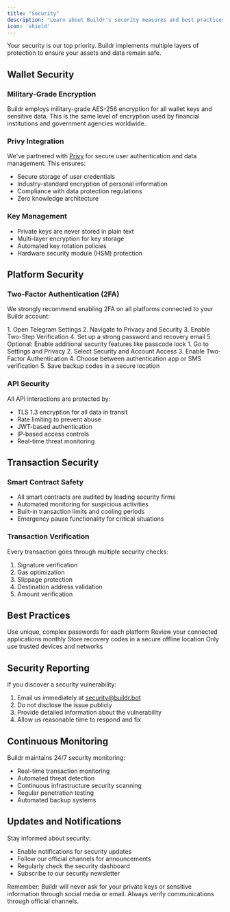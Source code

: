 ```yaml
---
title: "Security"
description: "Learn about Buildr's security measures and best practices"
icon: 'shield'
---
```


<Note>
  Your security is our top priority. Buildr implements multiple layers of protection to ensure your assets and data remain safe.
</Note>

## Wallet Security

### Military-Grade Encryption

Buildr employs military-grade AES-256 encryption for all wallet keys and sensitive data. This is the same level of encryption used by financial institutions and government agencies worldwide.

### Privy Integration

We've partnered with [Privy](https://privy.io) for secure user authentication and data management. This ensures:

- Secure storage of user credentials
- Industry-standard encryption of personal information
- Compliance with data protection regulations
- Zero knowledge architecture

### Key Management

- Private keys are never stored in plain text
- Multi-layer encryption for key storage
- Automated key rotation policies
- Hardware security module (HSM) protection

## Platform Security

### Two-Factor Authentication (2FA)

We strongly recommend enabling 2FA on all platforms connected to your Buildr account:

<AccordionGroup>
  <Accordion title="Telegram Security Setup" icon="telegram">
    1. Open Telegram Settings
    2. Navigate to Privacy and Security
    3. Enable Two-Step Verification
    4. Set up a strong password and recovery email
    5. Optional: Enable additional security features like passcode lock
  </Accordion>

  <Accordion title="X Security Setup" icon="x-twitter">
    1. Go to Settings and Privacy
    2. Select Security and Account Access
    3. Enable Two-Factor Authentication
    4. Choose between authentication app or SMS verification
    5. Save backup codes in a secure location
  </Accordion>
</AccordionGroup>

### API Security

All API interactions are protected by:

- TLS 1.3 encryption for all data in transit
- Rate limiting to prevent abuse
- JWT-based authentication
- IP-based access controls
- Real-time threat monitoring

## Transaction Security

### Smart Contract Safety

- All smart contracts are audited by leading security firms
- Automated monitoring for suspicious activities
- Built-in transaction limits and cooling periods
- Emergency pause functionality for critical situations

### Transaction Verification

Every transaction goes through multiple security checks:

1. Signature verification
2. Gas optimization
3. Slippage protection
4. Destination address validation
5. Amount verification

## Best Practices

<CardGroup>
  <Card title="Strong Passwords" icon="key">
    Use unique, complex passwords for each platform
  </Card>

  <Card title="Regular Audits" icon="magnifying-glass">
    Review your connected applications monthly
  </Card>

  <Card title="Backup Codes" icon="shield">
    Store recovery codes in a secure offline location
  </Card>

  <Card title="Device Security" icon="laptop">
    Only use trusted devices and networks
  </Card>
</CardGroup>

## Security Reporting

If you discover a security vulnerability:

1. Email us immediately at security@buildr.bot
2. Do not disclose the issue publicly
3. Provide detailed information about the vulnerability
4. Allow us reasonable time to respond and fix

## Continuous Monitoring

Buildr maintains 24/7 security monitoring:

- Real-time transaction monitoring
- Automated threat detection
- Continuous infrastructure security scanning
- Regular penetration testing
- Automated backup systems

## Updates and Notifications

Stay informed about security:

- Enable notifications for security updates
- Follow our official channels for announcements
- Regularly check the security dashboard
- Subscribe to our security newsletter

Remember: Buildr will never ask for your private keys or sensitive information through social media or email. Always verify communications through official channels.
